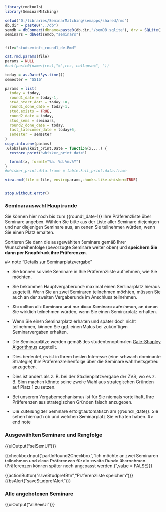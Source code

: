 
```r
library(rmdtools)
library(SeminarMatching)

setwd("D:/libraries/SeminarMatching/semapps/shared/rmd")
db.dir = paste0("../db")
semdb = dbConnect(dbname=paste0(db.dir,"/semDB.sqlite"), drv = SQLite())
seminars = dbGet(semdb,"seminars")


file="studseminfo_round1_de.Rmd"

cat.rmd.params(file)
params = NULL
#cat(paste0(names(res),"=",res, collapse=", "))

today = as.Date(Sys.time())
semester = "SS16"

params = list(
  today = today,
  round1_date = today-1,  
  stud_start_date = today-10,
  round1_done_date = today-1,
  stud.exists = TRUE,
  round2_date = today,
  stud_sems = seminars,
  round2_done_date = today,
  last_latecomer_date = today+5,
  semester = semester
)
copy.into.env(params)
.GlobalEnv$knit_print.Date = function(x,...) {
  restore.point("whisker_print.date")

  format(x, format="%a. %d.%m.%Y")
}
#whisker_print.data.frame = table.knit_print.data.frame

view.rmd(file = file, envir=params,chunks.like.whisker=TRUE)


stop.without.error()
```

<!-- START -->

### Seminarauswahl Hauptrunde

Sie können hier noch bis zum {{round1_date-1}} Ihre Präferenzliste über Seminare angeben. Wählen Sie bitte aus der Liste aller Seminare diejenigen und nur diejenigen Seminare aus, an denen Sie teilnehmen würden, wenn Sie einen Platz erhalten.

Sortieren Sie dann die ausgewählten Seminare gemäß Ihrer Wunschreihenfolge
(bevorzugte Seminare weiter oben) und **speichern Sie dann per Knopfdruck ihre Präferenzen**.


#< note "Details zur Seminarplatzvergabe"

- Sie können so viele Seminare in Ihre Präferenzliste aufnehmen, wie Sie möchten.

- Sie bekommen Hauptvergaberunde maximal einen Seminarplatz hieraus zugeteilt. Wenn Sie an zwei Seminaren teilnehmen möchten, müssen Sie auch an der zweiten Vergaberunde im Anschluss teilnehmen.

- Sie sollten alle Seminare und nur diese Seminare aufnehmen, an denen Sie wirklich teilnehmen würden, wenn Sie einen Seminarplatz erhalten.

- Wenn Sie einen Seminarplatz erhalten und später doch nicht teilnehmen, können Sie ggf. einen Malus bei zukünftigen Seminarvergaben erhalten.

- Die Seminarplätze werden gemäß des studentenoptimalen <a href="https://en.wikipedia.org/wiki/Stable_marriage_problem" target="_blank">Gale-Shapley Algorithmus</a> zugeteilt.

- Dies bedeutet, es ist in Ihrem besten Interesse
(eine schwach dominante Strategie) Ihre
Präferenzreihenfolge über die Seminare
wahrheitsgetreu anzugeben.

- Dies ist anders als z. B. bei der Studienplatzvergabe der ZVS, wo es z. B. Sinn machen könnte seine zweite Wahl aus strategischen Gründen auf Platz 1 zu setzen.

- Bei unserem Vergabemechanismus ist für Sie niemals vorteilhaft, Ihre Präferenzen aus strategischen Gründen falsch anzugeben.

- Die Zuteilung der Seminare erfolgt automatisch am {{round1_date}}. Sie sehen hiernach ob und welchen Seminarplatz Sie erhalten haben.
#> end note


### Ausgewählten Seminare und Rangfolge

{{uiOutput("selSemUI")}}

{{checkboxInput("partInRound2Checkbox","Ich möchte an zwei Seminaren teilnehmen und diese Präferenzen für die zweite Runde übernehmen. (Präferenzen können später noch angepasst werden.)",value = FALSE)}}

{{actionButton("saveStudprefBtn","Präferenzliste speichern")}}
{{bsAlert("saveStudprefAlert")}}

### Alle angebotenen Seminare

{{uiOutput("allSemUI")}}




